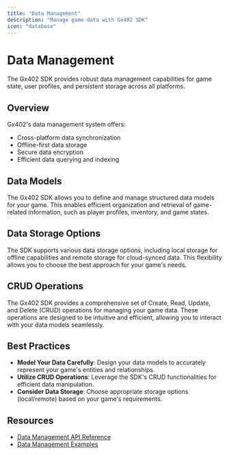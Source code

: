 ```yaml
---
title: "Data Management"
description: "Manage game data with Gx402 SDK"
icon: "database"
---
```


# Data Management

The Gx402 SDK provides robust data management capabilities for game state, user profiles, and persistent storage across all platforms.

## Overview

Gx402's data management system offers:
- Cross-platform data synchronization
- Offline-first data storage
- Secure data encryption
- Efficient data querying and indexing

## Data Models

The Gx402 SDK allows you to define and manage structured data models for your game. This enables efficient organization and retrieval of game-related information, such as player profiles, inventory, and game states.

## Data Storage Options

The SDK supports various data storage options, including local storage for offline capabilities and remote storage for cloud-synced data. This flexibility allows you to choose the best approach for your game's needs.

## CRUD Operations

The Gx402 SDK provides a comprehensive set of Create, Read, Update, and Delete (CRUD) operations for managing your game data. These operations are designed to be intuitive and efficient, allowing you to interact with your data models seamlessly.

## Best Practices

*   **Model Your Data Carefully**: Design your data models to accurately represent your game's entities and relationships.
*   **Utilize CRUD Operations**: Leverage the SDK's CRUD functionalities for efficient data manipulation.
*   **Consider Data Storage**: Choose appropriate storage options (local/remote) based on your game's requirements.

## Resources

*   [Data Management API Reference](/api-reference/data-management-api)
*   [Data Management Examples](https://github.com/Gx402/data-management-examples)